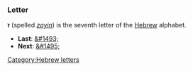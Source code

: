 ===Letter===
'''&#1494;''' (spelled ''[[zayin]]'') is the seventh letter of the [[Hebrew]] alphabet.

* '''Last''': [[&#1493;]]
* '''Next''': [[&#1495;]]

[[Category:Hebrew letters]]